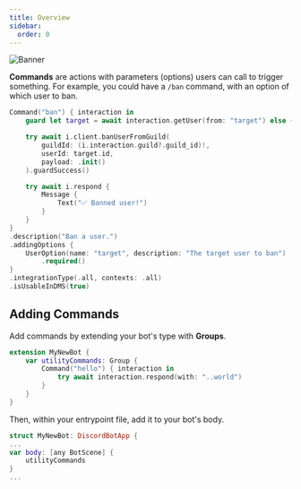 ```yaml
---
title: Overview
sidebar:
  order: 0
---
```

![Banner](/Commands.png)

**Commands** are actions with parameters (options) users can call to trigger something. For example, you could have a
<code type="cmd">/ban</code> command, with an option of which user to ban.

```swift
Command("ban") { interaction in
	guard let target = await interaction.getUser(from: "target") else { return }

	try await i.client.banUserFromGuild(
		guildId: (i.interaction.guild?.guild_id)!,
		userId: target.id,
		payload: .init()
	).guardSuccess()

	try await i.respond {
		Message {
			Text("✅ Banned user!")
		}
	}
}
.description("Ban a user.")
.addingOptions {
	UserOption(name: "target", description: "The target user to ban")
		.required()
}
.integrationType(.all, contexts: .all)
.isUsableInDMS(true)
```

## Adding Commands
Add commands by extending your bot's type with **Groups**.

```swift
extension MyNewBot {
	var utilityCommands: Group {
		Command("hello") { interaction in
			try await interaction.respond(with: "..world")
		}
	}
}
```

Then, within your entrypoint file, add it to your bot's body.

```swift
struct MyNewBot: DiscordBotApp {
...
var body: [any BotScene] {
	utilityCommands
}
...
```
